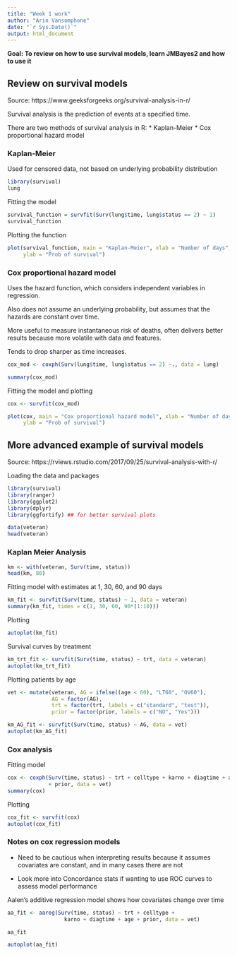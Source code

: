 ```yaml
---
title: "Week 1 work"
author: "Arin Vansomphone"
date: "`r Sys.Date()`"
output: html_document
---
```

**Goal: To review on how to use survival models, learn JMBayes2 and how to use it**

## Review on survival models
Source: https://www.geeksforgeeks.org/survival-analysis-in-r/

Survival analysis is the prediction of events at a specified time. 

There are two methods of survival analysis in R:
* Kaplan-Meier 
* Cox proportional hazard model

### Kaplan-Meier 
Used for censored data, not based on underlying probability distribution
```r
library(survival)
lung
```

Fitting the model
```r
survival_function = survfit(Surv(lung$time, lung$status == 2) ~ 1)
survival_function
```

Plotting the function
```r
plot(survival_function, main = "Kaplan-Meier", xlab = "Number of days", 
     ylab = "Prob of survival")
```

### Cox proportional hazard model
Uses the hazard function, which considers independent variables in regression.

Also does not assume an underlying probability, but assumes that the hazards are constant over time.

More useful to measure instantaneous risk of deaths, often delivers better results because more volatile with data and features.

Tends to drop sharper as time increases. 
```r
cox_mod <- coxph(Surv(lung$time, lung$status == 2) ~., data = lung)

summary(cox_mod)
```

Fitting the model and plotting
```r
cox <- survfit(cox_mod)

plot(cox, main = "Cox proportional hazard model", xlab = "Number of days", 
     ylab = "Prob of survival")
```

## More advanced example of survival models
Source: https://rviews.rstudio.com/2017/09/25/survival-analysis-with-r/

Loading the data and packages
```r
library(survival)
library(ranger)
library(ggplot2)
library(dplyr)
library(ggfortify) ## for better survival plots

data(veteran)
head(veteran)
```

### Kaplan Meier Analysis
```r
km <- with(veteran, Surv(time, status))
head(km, 80)
```

Fitting model with estimates at 1, 30, 60, and 90 days
```r
km_fit <- survfit(Surv(time, status) ~ 1, data = veteran)
summary(km_fit, times = c(1, 30, 60, 90*(1:10)))
```

Plotting
```r
autoplot(km_fit)
```

Survival curves by treatment
```r
km_trt_fit <- survfit(Surv(time, status) ~ trt, data = veteran)
autoplot(km_trt_fit)
```
 
Plotting patients by age
```r
vet <- mutate(veteran, AG = ifelse((age < 60), "LT60", "OV60"),
              AG = factor(AG),
              trt = factor(trt, labels = c("standard", "test")),
              prior = factor(prior, labels = c("NO", "Yes")))

km_AG_fit <- survfit(Surv(time, status) ~ AG, data = vet)
autoplot(km_AG_fit)
```

### Cox analysis
Fitting model
```r
cox <- coxph(Surv(time, status) ~ trt + celltype + karno + diagtime + age
             + prior, data = vet)
summary(cox)
```

Plotting
```r
cox_fit <- survfit(cox)
autoplot(cox_fit)
```

### Notes on cox regression models
* Need to be cautious when interpreting results because it assumes covariates are constant, and in many cases there are not

* Look more into Concordance stats if wanting to use ROC curves to assess model performance

Aalen's additive regression model shows how covariates change over time
```r
aa_fit <- aareg(Surv(time, status) ~ trt + celltype +
                  karno + diagtime + age + prior, data = vet)

aa_fit
```
```r
autoplot(aa_fit)
```

